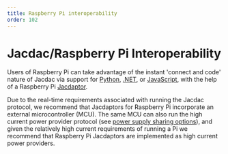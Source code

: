 ```yaml
---
title: Raspberry Pi interoperability
order: 102
---
```

# Jacdac/Raspberry Pi Interoperability

Users of Raspberry Pi can take advantage of the instant 'connect and code' nature of Jacdac via support for [Python](/clients/python), [.NET](/clients/dotnet), or [JavaScript](/clients/javascript), with the help of a Raspberry Pi [Jacdaptor](/reference/jacdaptors/). 

Due to the real-time requirements associated with running the Jacdac protocol, we recommend that Jacdaptors for Raspberry Pi incorporate an external microcontroller (MCU). The same MCU can also run the high current power provider protocol (see [power supply sharing options](/ddk/design/electrical/#power-supply-sharing-options)), and given the relatively high current requirements of running a Pi we recommend that Raspberry Pi Jacdaptors are implemented as high current power providers. 
